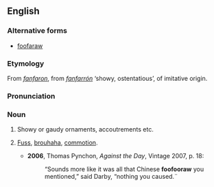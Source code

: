 ==English==
===Alternative forms===
*[[foofaraw]]

===Etymology===
From {{F.}} ''[[fanfaron]]'', from {{Sp.}} ''[[fanfarrón]]'' ‘showy, ostentatious’, of imitative origin.

===Pronunciation===
{{IPA|/ˈfuːfəɹɔː/}}

===Noun===
{{en-noun}}

# {{context|US|colloquial}} Showy or gaudy ornaments, accoutrements etc.
# {{context|US|colloquial}} [[fuss|Fuss]], [[brouhaha]], [[commotion]].
#*'''2006''', Thomas Pynchon, ''Against the Day'', Vintage 2007, p. 18:
#*:“Sounds more like it was all that Chinese '''foofooraw''' you mentioned,” said Darby, “nothing you caused.¨